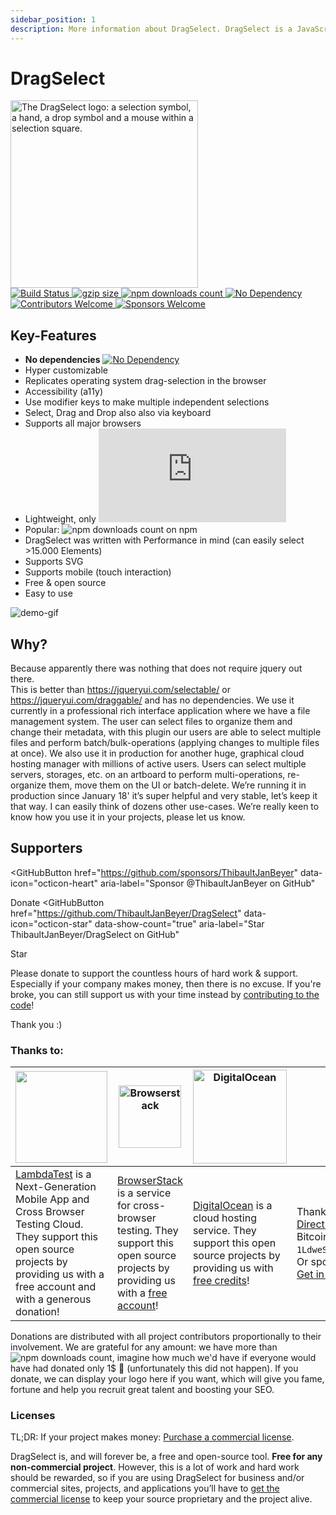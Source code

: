 ```yaml
---
sidebar_position: 1
description: More information about DragSelect. DragSelect is a JavaScript library that allows you to select elements by dragging a rectangle over them and allows you to drag the selected elements around. It is a lightweight alternative to jQuery UI's selectable and draggable widgets.
---
```



# DragSelect

<picture>
  <source
    media="(prefers-color-scheme: light)"
    srcset="https://dragselect.com/img/dragselect-logo.png"
  />
  <source
    media="(prefers-color-scheme: dark)"
    srcset="https://dragselect.com/img/dragselect-logo-alt.png"
  />
  <img
    alt="The DragSelect logo: a selection symbol, a hand, a drop symbol and a mouse within a selection square."
    width="300"
    src="https://dragselect.com/img/dragselect-logo.png"
  />
</picture>
<br />
<a href="https://github.com/ThibaultJanBeyer/DragSelect/actions">
  <img
    alt="Build Status"
    src="https://github.com/ThibaultJanBeyer/DragSelect/actions/workflows/github-actions-build.yml/badge.svg"
  />
</a> <a href="https://unpkg.com/dragselect@latest/dist/ds.min.js">
  <img
    alt="gzip size"
    src="https://img.badgesize.io/https://dragselect.com/ds.min.js?compression=gzip"
  />
</a> <a href="https://www.npmjs.com/package/dragselect">
  <img
    alt="npm downloads count"
    src="https://img.shields.io/npm/dt/dragselect.svg"
  />
</a> <a href="https://github.com/ThibaultJanBeyer/DragSelect/blob/master/DragSelect/package.json">
  <img
    alt="No Dependency"
    src="https://img.shields.io/badge/dependencies-none-informational"
  />
</a> <a href="https://github.com/ThibaultJanBeyer/DragSelect/blob/master/CONTRIBUTING.md">
  <img
    alt="Contributors Welcome"
    src="https://img.shields.io/badge/contributors-welcome-blueviolet"
  />
</a> <a href="https://github.com/sponsors/ThibaultJanBeyer">
  <img
    alt="Sponsors Welcome"
    src="https://img.shields.io/badge/sponsors-welcome-blueviolet"
  />
</a>

## Key-Features

- **No dependencies** [![No Dependency](https://img.shields.io/badge/dependencies-none-informational)](https://github.com/ThibaultJanBeyer/DragSelect/blob/master/package.json)
- Hyper customizable
- Replicates operating system drag-selection in the browser
- Accessibility (a11y)
- Use modifier keys to make multiple independent selections
- Select, Drag and Drop also also via keyboard
- Supports all major browsers
- Lightweight, only ![gzip size](https://img.badgesize.io/https://dragselect.com/ds.min.js?compression=gzip)
- Popular: ![npm downloads count](https://img.shields.io/npm/dt/dragselect.svg) on npm
- DragSelect was written with Performance in mind (can easily select >15.000 Elements)
- Supports SVG
- Supports mobile (touch interaction)
- Free & open source
- Easy to use

![demo-gif](/img/dragselect.gif)

## Why?

Because apparently there was nothing that does not require jquery out there.  
This is better than https://jqueryui.com/selectable/ or https://jqueryui.com/draggable/ and has no dependencies.
We use it currently in a professional rich interface application where we have a file management system. The user can select files to organize them and change their metadata, with this plugin our users are able to select multiple files and perform batch/bulk-operations (applying changes to multiple files at once). We also use it in production for another huge, graphical cloud hosting manager with millions of active users. Users can select multiple servers, storages, etc. on an artboard to perform multi-operations, re-organize them, move them on the UI or batch-delete. We’re running it in production since January 18' it’s super helpful and very stable, let’s keep it that way. I can easily think of dozens other use-cases. We’re really keen to know how you use it in your projects, please let us know.

## Supporters

<GitHubButton
  href="https://github.com/sponsors/ThibaultJanBeyer"
  data-icon="octicon-heart"
  aria-label="Sponsor @ThibaultJanBeyer on GitHub"
>
  Donate
</GitHubButton> <GitHubButton
  href="https://github.com/ThibaultJanBeyer/DragSelect"
  data-icon="octicon-star"
  data-show-count="true"
  aria-label="Star ThibaultJanBeyer/DragSelect on GitHub"
>
  Star
</GitHubButton>

Please donate to support the countless hours of hard work & support. Especially if your company makes money, then there is no excuse.
If you're broke, you can still support us with your time instead by [contributing to the code](https://github.com/ThibaultJanBeyer/DragSelect/blob/master/CONTRIBUTING.md)!

Thank you :)

### Thanks to:

| <a href="https://www.lambdatest.com/" target="_blank"><img src="https://www.lambdatest.com/support/img/logo.svg" width="147px" /></a>                                                                               | <a href="https://www.browserstack.com/"><img src="https://cdn.worldvectorlogo.com/logos/browserstack.svg" alt="Browserstack" width="100px" /></a>                                                             | <a href="https://www.digitalocean.com/"><img src="https://opensource.nyc3.cdn.digitaloceanspaces.com/attribution/assets/SVG/DO_Logo_vertical_blue.svg" alt="DigitalOcean" width="150px" /></a>                       | [You?](https://github.com/sponsors/ThibaultJanBeyer)                                                                                                                                                                                                                                                                                |
| ------------------------------------------------------------------------------------------------------------------------------------------------------------------------------------------------------------------- | ------------------------------------------------------------------------------------------------------------------------------------------------------------------------------------------------------------- | -------------------------------------------------------------------------------------------------------------------------------------------------------------------------------------------------------------------- | ----------------------------------------------------------------------------------------------------------------------------------------------------------------------------------------------------------------------------------------------------------------------------------------------------------------------------------- |
| [LambdaTest](https://www.lambdatest.com/) is a Next-Generation Mobile App and Cross Browser Testing Cloud. They support this open source projects by providing us with a free account and with a generous donation! | [BrowserStack](https://www.browserstack.com/) is a service for cross-browser testing. They support this open source projects by providing us with a [free account](https://www.browserstack.com/open-source)! | [DigitalOcean](https://www.digitalocean.com/) is a cloud hosting service. They support this open source projects by providing us with [free credits](https://www.digitalocean.com/open-source/credits-for-projects)! | Thank and support us by making a [Direct Donation to DragSelect](https://www.blockchain.com/btc/address/1LdweSpjgSeJC8XxX3swrohBMBLUzg6cmC) (via Bitcoin: `1LdweSpjgSeJC8XxX3swrohBMBLUzg6cmC`). Or sponsor via [GitHub Sponsors](https://github.com/sponsors/ThibaultJanBeyer) or [Get in touch](mailto:thibault.beyer@gmail.com). |

Donations are distributed with all project contributors proportionally to their involvement. We are grateful for any amount: we have more than ![npm downloads count](https://img.shields.io/npm/dt/dragselect.svg), imagine how much we'd have if everyone would have had donated only 1$ 🤩 (unfortunately this did not happen). If you donate, we can display your logo here if you want, which will give you fame, fortune and help you recruit great talent and boosting your SEO.

### Licenses

TL;DR: If your project makes money: <a href="/licenses">Purchase a commercial license</a>.

DragSelect is, and will forever be, a free and open-source tool. <strong>Free for any non-commercial project</strong>. However, this is a lot of work and hard work should be rewarded, so if you are using DragSelect for business and/or commercial sites, projects, and applications you’ll have to <a href="/licenses">get the commercial license</a> to keep your source proprietary and the project alive.
